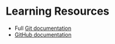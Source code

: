 # Learning Resources {.sec-resources}

* Full [Git documentation](https://git-scm.com/doc)
* [GitHub documentation](https://docs.github.com/en)

